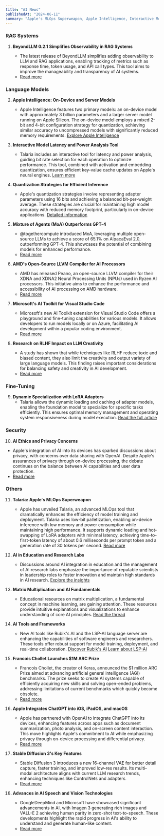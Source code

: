```yaml
---
title: "AI News"
publishedAt: "2024-06-11"
summary: "Apple's MLOps Superweapon, Apple Intelligence, Interactive Model Latency and Power Analysis Tool, Dynamic Specialization with LoRA Adapters, AI in Education and Research Labs, Matrix Multiplication and AI Fundamentals, AI Tools and Frameworks, Francois Chollet Launches $1M ARC Prize, Apple Integrates ChatGPT into iOS, iPadOS, and macOS, Mixture of Agents (MoA) Outperforms GPT-4, Stable Diffusion 3's Key Features, Advances in AI Speech and Vision Technologies, AI Ethics and Privacy Concerns, AMD's Open-Source LLVM Compiler for AI Processors, Microsoft's AI Toolkit for Visual Studio Code, Research on RLHF Impact on LLM Creativity, BeyondLLM 0.2.1 Simplifies Observability in RAG Systems"
---
```


### RAG Systems

1. **BeyondLLM 0.2.1 Simplifies Observability in RAG Systems**

   - The latest release of BeyondLLM simplifies adding observability to LLM and RAG applications, enabling tracking of metrics such as response time, token usage, and API call types. This tool aims to improve the manageability and transparency of AI systems.
   - [Read more](https://www.reddit.com/r/LocalLLaMA/comments/1dcljqk/observability_in_rag/?utm_source=ainews&utm_medium=email&utm_campaign=ainews-francois-chollet-launches-1m-arc-prize)

### Language Models

2. **Apple Intelligence: On-Device and Server Models**
   - Apple Intelligence features two primary models: an on-device model with approximately 3 billion parameters and a larger server model running on Apple Silicon. The on-device model employs a mixed 2-bit and 4-bit configuration strategy for quantization, achieving similar accuracy to uncompressed models with significantly reduced memory requirements.
     [Explore Apple Intelligence](https://www.apple.com/newsroom/2024/06/introducing-apple-intelligence-for-iphone-ipad-and-mac/?utm_source=ainews&utm_medium=email&utm_campaign=ainews-talaria-apples-new-mlops-superweapon-4066)
3. **Interactive Model Latency and Power Analysis Tool**
   - Talaria includes an interactive tool for latency and power analysis, guiding bit rate selection for each operation to optimize performance. This tool, combined with activation and embedding quantization, ensures efficient key-value cache updates on Apple's neural engines.
     [Learn more](https://machinelearning.apple.com/research/introducing-apple-foundation-models?utm_source=ainews&utm_medium=email&utm_campaign=ainews-talaria-apples-new-mlops-superweapon-4066)
4. **Quantization Strategies for Efficient Inference**
   - Apple's quantization strategies involve representing adapter parameters using 16 bits and achieving a balanced bit-per-weight average. These strategies are crucial for maintaining high model accuracy with reduced memory footprint, particularly in on-device applications.
     [Detailed information](https://machinelearning.apple.com/research/introducing-apple-foundation-models?utm_source=ainews&utm_medium=email&utm_campaign=ainews-talaria-apples-new-mlops-superweapon-4066)
5. **Mixture of Agents (MoA) Outperforms GPT-4**

   - @togethercompute introduced MoA, leveraging multiple open-source LLMs to achieve a score of 65.1% on AlpacaEval 2.0, outperforming GPT-4. This showcases the potential of combining models for enhanced performance.
   - [Read more](https://twitter.com/togethercompute/status/1800536106729157054?utm_source=ainews&utm_medium=email&utm_campaign=ainews-francois-chollet-launches-1m-arc-prize)

6. **AMD's Open-Source LLVM Compiler for AI Processors**

   - AMD has released Peano, an open-source LLVM compiler for their XDNA and XDNA2 Neural Processing Units (NPUs) used in Ryzen AI processors. This initiative aims to enhance the performance and accessibility of AI processing on AMD hardware.
   - [Read more](https://videocardz.com/newz/amd-launches-peano-an-open-source-llvm-compiler-for-ryzen-ai-xdna-and-xdna2-npus?utm_source=ainews&utm_medium=email&utm_campaign=ainews-francois-chollet-launches-1m-arc-prize)

7. **Microsoft's AI Toolkit for Visual Studio Code**

   - Microsoft's new AI Toolkit extension for Visual Studio Code offers a playground and fine-tuning capabilities for various models. It allows developers to run models locally or on Azure, facilitating AI development within a popular coding environment.
   - [Read more](https://www.reddit.com/r/LocalLLaMA/comments/1dd0k9y/microsoft_ai_toolkit_for_visual_studio_code/?utm_source=ainews&utm_medium=email&utm_campaign=ainews-francois-chollet-launches-1m-arc-prize)

8. **Research on RLHF Impact on LLM Creativity**

   - A study has shown that while techniques like RLHF reduce toxic and biased content, they also limit the creativity and output variety of large language models. This finding raises important considerations for balancing safety and creativity in AI development.
   - [Read more](https://www.reddit.com/r/LocalLLaMA/comments/1dd3z73/new_research_shows_rlhf_heavily_reduces_llm/?utm_source=ainews&utm_medium=email&utm_campaign=ainews-francois-chollet-launches-1m-arc-prize)

### Fine-Tuning

9. **Dynamic Specialization with LoRA Adapters**
   - Talaria allows the dynamic loading and caching of adapter models, enabling the foundation model to specialize for specific tasks efficiently. This ensures optimal memory management and operating system responsiveness during model execution.
     [Read the full article](https://machinelearning.apple.com/research/talaria?utm_source=ainews&utm_medium=email&utm_campaign=ainews-talaria-apples-new-mlops-superweapon-4066)

### Security

10. **AI Ethics and Privacy Concerns**

- Apple's integration of AI into its devices has sparked discussions about privacy, with concerns over data sharing with OpenAI. Despite Apple's assurances of privacy through on-device processing, the debate continues on the balance between AI capabilities and user data protection.
- [Read more](https://twitter.com/svpino/status/1800449867384258702?utm_source=ainews&utm_medium=email&utm_campaign=ainews-francois-chollet-launches-1m-arc-prize)

### Others

11. **Talaria: Apple's MLOps Superweapon**

    - Apple has unveiled Talaria, an advanced MLOps tool that dramatically enhances the efficiency of model training and deployment. Talaria uses low-bit palletization, enabling on-device inference with low memory and power consumption while maintaining high performance. It supports dynamic loading and hot-swapping of LoRA adapters with minimal latency, achieving time-to-first-token latency of about 0.6 milliseconds per prompt token and a generation rate of 30 tokens per second.
      [Read more](https://machinelearning.apple.com/research/talaria?utm_source=ainews&utm_medium=email&utm_campaign=ainews-talaria-apples-new-mlops-superweapon-4066)

12. **AI in Education and Research Labs**

    - Discussions around AI integration in education and the management of AI research labs emphasize the importance of reputable scientists in leadership roles to foster innovation and maintain high standards in AI research.
      [Explore the insights](https://x.com/dan_jeffries1/status/1794740447052525609?s=46&utm_source=ainews&utm_medium=email&utm_campaign=ainews-talaria-apples-new-mlops-superweapon-4066)

13. **Matrix Multiplication and AI Fundamentals**

    - Educational resources on matrix multiplication, a fundamental concept in machine learning, are gaining attention. These resources provide intuitive explanations and visualizations to enhance understanding of core AI principles.
      [Read the thread](https://twitter.com/svpino/status/1800151091461652740?utm_source=ainews&utm_medium=email&utm_campaign=ainews-talaria-apples-new-mlops-superweapon-4066)

14. **AI Tools and Frameworks**

    - New AI tools like Rubik's AI and the LSP-AI language server are enhancing the capabilities of software engineers and researchers. These tools offer robust support for model training, deployment, and real-time collaboration.
      [Discover Rubik's AI](https://rubiks.ai/?utm_source=ainews&utm_medium=email&utm_campaign=ainews-talaria-apples-new-mlops-superweapon-4066)
      [Learn about LSP-AI](https://github.com/SilasMarvin/lsp-ai?utm_source=ainews&utm_medium=email&utm_campaign=ainews-talaria-apples-new-mlops-superweapon-4066)

15. **Francois Chollet Launches $1M ARC Prize**

    - Francois Chollet, the creator of Keras, announced the $1 million ARC Prize aimed at advancing artificial general intelligence (AGI) benchmarks. The prize seeks to create AI systems capable of efficiently acquiring new skills and solving open-ended problems, addressing limitations of current benchmarks which quickly become obsolete.
    - [Read more](https://arcprize.org/guide?utm_source=ainews&utm_medium=email&utm_campaign=ainews-francois-chollet-launches-1m-arc-prize)

16. **Apple Integrates ChatGPT into iOS, iPadOS, and macOS**

    - Apple has partnered with OpenAI to integrate ChatGPT into its devices, enhancing features across apps such as document summarization, photo analysis, and on-screen content interaction. This move highlights Apple's commitment to AI while emphasizing privacy through on-device processing and differential privacy.
    - [Read more](https://twitter.com/sama/status/1800237314360127905?utm_source=ainews&utm_medium=email&utm_campaign=ainews-francois-chollet-launches-1m-arc-prize)

17. **Stable Diffusion 3's Key Features**

    - Stable Diffusion 3 introduces a new 16-channel VAE for better detail capture, faster training, and improved low-res results. Its multi-modal architecture aligns with current LLM research trends, enhancing techniques like ControlNets and adapters.
    - [Read more](https://www.reddit.com/r/StableDiffusion/comments/1dcuval/the_importance_of_stable_diffusion_3_its_standout/?utm_source=ainews&utm_medium=email&utm_campaign=ainews-francois-chollet-launches-1m-arc-prize)

18. **Advances in AI Speech and Vision Technologies**

    - GoogleDeepMind and Microsoft have showcased significant advancements in AI, with Imagen 3 generating rich images and VALL-E 2 achieving human parity in zero-shot text-to-speech. These developments highlight the rapid progress in AI's ability to understand and generate human-like content.
    - [Read more](https://twitter.com/GoogleDeepMind/status/1800496540672508261?utm_source=ainews&utm_medium=email&utm_campaign=ainews-francois-chollet-launches-1m-arc-prize)
